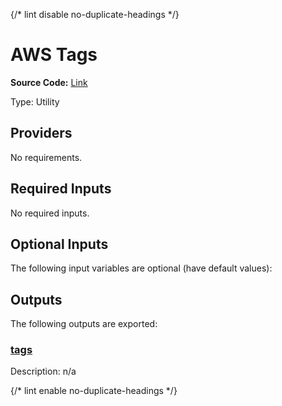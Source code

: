 {/* lint disable no-duplicate-headings */}

# AWS Tags

**Source Code:** [Link](https://github.com/Panfactum/stack/tree/__currentPanfactumVersion__/packages/terraform/aws_tags)

Type: Utility

## Providers

No requirements.

## Required Inputs

No required inputs.

## Optional Inputs

The following input variables are optional (have default values):

## Outputs

The following outputs are exported:

### <a name="output_tags" /> [tags](#output_tags)

Description: n/a

{/* lint enable no-duplicate-headings */}
